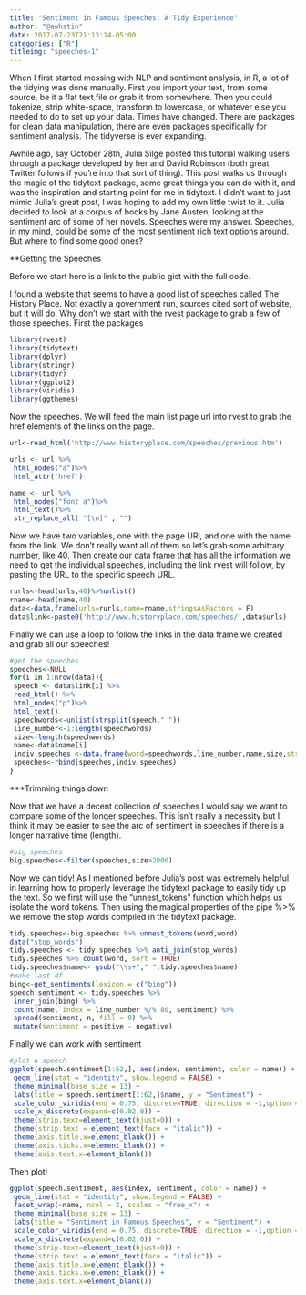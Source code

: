 ```yaml
---
title: "Sentiment in Famous Speeches: A Tidy Experience"
author: "@awhstin"
date: 2017-07-23T21:13:14-05:00
categories: ["R"]
titleimg: "speeches-1"
---
```


When I first started messing with NLP and sentiment analysis, in R, a lot of the tidying was done manually. First you import your text, from some source, be it a flat text file or grab it from somewhere. Then you could tokenize, strip white-space, transform to lowercase, or whatever else you needed to do to set up your data. Times have changed. There are packages for clean data manipulation, there are even packages specifically for sentiment analysis. The tidyverse is ever expanding.

Awhile ago, say October 28th, Julia Silge posted this tutorial walking users through a package developed by her and David Robinson (both great Twitter follows if you’re into that sort of thing). This post walks us through the magic of the tidytext package, some great things you can do with it, and was the inspiration and starting point for me in tidytext. I didn’t want to just mimic Julia’s great post, I was hoping to add my own little twist to it. Julia decided to look at a corpus of books by Jane Austen, looking at the sentiment arc of some of her novels. Speeches were my answer. Speeches, in my mind, could be some of the most sentiment rich text options around. But where to find some good ones?

**Getting the Speeches

Before we start here is a link to the public gist with the full code.

I found a website that seems to have a good list of speeches called The History Place. Not exactly a government run, sources cited sort of website, but it will do. Why don’t we start with the rvest package to grab a few of those speeches. First the packages

```r
library(rvest)
library(tidytext)
library(dplyr)
library(stringr)
library(tidyr)
library(ggplot2)
library(viridis)
library(ggthemes)
```

Now the speeches. We will feed the main list page url into rvest to grab the href elements of the links on the page.

```r
url<-read_html('http://www.historyplace.com/speeches/previous.htm')

urls <- url %>% 
 html_nodes("a")%>%
 html_attr('href')

name <- url %>% 
 html_nodes("font a")%>%
 html_text()%>%
 str_replace_all( "[\n]" , "")
``` 

Now we have two variables, one with the page URl, and one with the name from the link. We don’t really want all of them so let’s grab some arbitrary number, like 40. Then create our data frame that has all the information we need to get the individual speeches, including the link rvest will follow, by pasting the URL to the specific speech URL.

```r
rurls<-head(urls,40)%>%unlist()
rname<-head(name,40)
data<-data.frame(urls=rurls,name=rname,stringsAsFactors = F)
data$link<-paste0('http://www.historyplace.com/speeches/',data$urls)
```

Finally we can use a loop to follow the links in the data frame we created and grab all our speeches!

```r
#get the speeches
speeches<-NULL
for(i in 1:nrow(data)){
 speech <- data$link[i] %>% 
 read_html() %>% 
 html_nodes("p")%>%
 html_text()
 speechwords<-unlist(strsplit(speech," "))
 line_number<-1:length(speechwords)
 size<-length(speechwords)
 name<-data$name[i]
 indiv.speeches <-data.frame(word=speechwords,line_number,name,size,stringsAsFactors = FALSE)
 speeches<-rbind(speeches,indiv.speeches)
}
```

***Trimming things down

Now that we have a decent collection of speeches I would say we want to compare some of the longer speeches. This isn’t really a necessity but I think it may be easier to see the arc of sentiment in speeches if there is a longer narrative time (length).

```r
#big speeches
big.speeches<-filter(speeches,size>2000)
```

Now we can tidy! As I mentioned before Julia’s post was extremely helpful in learning how to properly leverage the tidytext package to easily tidy up the text. So we first will use the “unnest_tokens” function which helps us isolate the word tokens. Then using the magical properties of the pipe %>% we remove the stop words compiled in the tidytext package.

```r
tidy.speeches<-big.speeches %>% unnest_tokens(word,word)
data("stop_words")
tidy.speeches <- tidy.speeches %>% anti_join(stop_words)
tidy.speeches %>% count(word, sort = TRUE)
tidy.speeches$name<- gsub("\\s+"," ",tidy.speeches$name)
#make last df
bing<-get_sentiments(lexicon = c("bing"))
speech.sentiment <- tidy.speeches %>%
 inner_join(bing) %>% 
 count(name, index = line_number %/% 80, sentiment) %>% 
 spread(sentiment, n, fill = 0) %>% 
 mutate(sentiment = positive - negative)
```

Finally we can work with sentiment

```r
#plot a speech
ggplot(speech.sentiment[1:62,], aes(index, sentiment, color = name)) +
 geom_line(stat = "identity", show.legend = FALSE) +
 theme_minimal(base_size = 13) +
 labs(title = speech.sentiment[1:62,]$name, y = "Sentiment") +
 scale_color_viridis(end = 0.75, discrete=TRUE, direction = -1,option = 'C') +
 scale_x_discrete(expand=c(0.02,0)) +
 theme(strip.text=element_text(hjust=0)) +
 theme(strip.text = element_text(face = "italic")) +
 theme(axis.title.x=element_blank()) +
 theme(axis.ticks.x=element_blank()) +
 theme(axis.text.x=element_blank())
```

Then plot!

```r
ggplot(speech.sentiment, aes(index, sentiment, color = name)) +
 geom_line(stat = "identity", show.legend = FALSE) +
 facet_wrap(~name, ncol = 2, scales = "free_x") +
 theme_minimal(base_size = 13) +
 labs(title = "Sentiment in Famous Speeches", y = "Sentiment") +
 scale_color_viridis(end = 0.75, discrete=TRUE, direction = -1,option = 'C') +
 scale_x_discrete(expand=c(0.02,0)) +
 theme(strip.text=element_text(hjust=0)) +
 theme(strip.text = element_text(face = "italic")) +
 theme(axis.title.x=element_blank()) +
 theme(axis.ticks.x=element_blank()) +
 theme(axis.text.x=element_blank())

```


